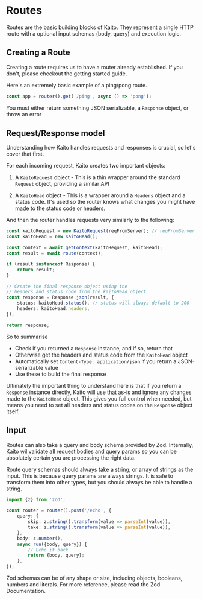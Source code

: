 
# Routes

Routes are the basic building blocks of Kaito. They represent a single HTTP route with a optional input schemas (body, query) and execution logic.

## Creating a Route

Creating a route requires us to have a router already established. If you don't, please checkout the <Link href="/getting-started#concepts">getting started</Link> guide.

Here's an extremely basic example of a ping/pong route.

```ts
const app = router().get('/ping', async () => 'pong');
```

<Callout>You must either return something JSON serializable, a `Response` object, or throw an error</Callout>

## Request/Response model

Understanding how Kaito handles requests and responses is crucial, so let's cover that first.

For each incoming request, Kaito creates two important objects:

1. A `KaitoRequest` object - This is a thin wrapper around the standard `Request` object, providing a similar API

2. A `KaitoHead` object - This is a wrapper around a `Headers` object and a status code. It's used so the router knows what changes you might have made to the status code or headers.

And then the router handles requests very similarly to the following:

```ts
const kaitoRequest = new KaitoRequest(reqFromServer); // reqFromServer is a `Request` instance
const kaitoHead = new KaitoHead();

const context = await getContext(kaitoRequest, kaitoHead);
const result = await route(context);

if (result instanceof Response) {
	return result;
}

// Create the final response object using the
// headers and status code from the kaitoHead object
const response = Response.json(result, {
	status: kaitoHead.status(), // status will always default to 200
	headers: kaitoHead.headers,
});

return response;
```

So to summarise

- Check if you returned a `Response` instance, and if so, return that
- Otherwise get the headers and status code from the `KaitoHead` object
- Automatically set `Content-Type: application/json` if you return a JSON-serializable value
- Use these to build the final response

Ultimately the important thing to understand here is that if you return a `Response` instance directly, Kaito will use that as-is and ignore any changes made to the `KaitoHead` object. This gives you full control when needed, but means you need to set all headers and status codes on the `Response` object itself.

## Input

Routes can also take a query and body schema provided by Zod. Internally, Kaito wil validate all request bodies and query params so you can be absolutely certain you are processing the right data.

Route query schemas should always take a string, or array of strings as the input. This is because query params are always strings. It is safe to transform them into other types, but you should always be able to handle a string.

```ts
import {z} from 'zod';

const router = router().post('/echo', {
	query: {
		skip: z.string().transform(value => parseInt(value)),
		take: z.string().transform(value => parseInt(value)),
	},
	body: z.number(),
	async run({body, query}) {
		// Echo it back
		return {body, query};
	},
});
```

Zod schemas can be of any shape or size, including objects, booleans, numbers and literals. For more reference, please read the <Link href="https://github.com/colinhacks/zod#basic-usage">Zod Documentation</Link>.

